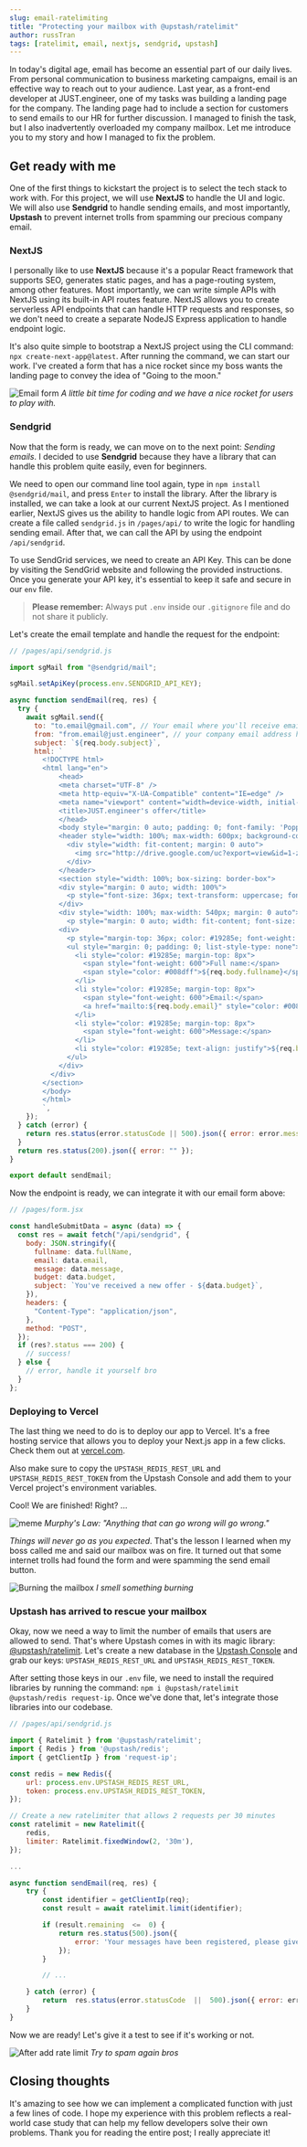 ```yaml
---
slug: email-ratelimiting
title: "Protecting your mailbox with @upstash/ratelimit"
author: russTran
tags: [ratelimit, email, nextjs, sendgrid, upstash]
---
```


In today's digital age, email has become an essential part of our daily lives. From personal communication to business marketing campaigns, email is an effective way to reach out to your audience. Last year, as a front-end developer at JUST.engineer, one of my tasks was building a landing page for the company. The landing page had to include a section for customers to send emails to our HR for further discussion. I managed to finish the task, but I also inadvertently overloaded my company mailbox. Let me introduce you to my story and how I managed to fix the problem.

## Get ready with me

One of the first things to kickstart the project is to select the tech stack to work with. For this project, we will use **NextJS** to handle the UI and logic. We will also use **Sendgrid** to handle sending emails, and most importantly, **Upstash** to prevent internet trolls from spamming our precious company email.

### NextJS

I personally like to use **NextJS** because it's a popular React framework that supports SEO, generates static pages, and has a page-routing system, among other features. Most importantly, we can write simple APIs with NextJS using its built-in API routes feature. NextJS allows you to create serverless API endpoints that can handle HTTP requests and responses, so we don't need to create a separate NodeJS Express application to handle endpoint logic.

It's also quite simple to bootstrap a NextJS project using the CLI command: `npx create-next-app@latest`. After running the command, we can start our work. I've created a form that has a nice rocket since my boss wants the landing page to convey the idea of "Going to the moon."

![Email form](https://s2.gifyu.com/images/ezgif.com-optimizeaaf6baefb5f72f8d.gif)
_A little bit time for coding and we have a nice rocket for users to play with._

### Sendgrid

Now that the form is ready, we can move on to the next point: _Sending emails_. I decided to use **Sendgrid** because they have a library that can handle this problem quite easily, even for beginners.

We need to open our command line tool again, type in `npm install @sendgrid/mail`, and press `Enter` to install the library. After the library is installed, we can take a look at our current NextJS project. As I mentioned earlier, NextJS gives us the ability to handle logic from API routes. We can create a file called `sendgrid.js` in `/pages/api/` to write the logic for handling sending email. After that, we can call the API by using the endpoint `/api/sendgrid`.

To use SendGrid services, we need to create an API Key. This can be done by visiting the SendGrid website and following the provided instructions. Once you generate your API key, it's essential to keep it safe and secure in our `env` file.

> **Please remember:** Always put `.env` inside our `.gitignore` file and do not share it publicly.

Let's create the email template and handle the request for the endpoint:

```js
// /pages/api/sendgrid.js

import sgMail from "@sendgrid/mail";

sgMail.setApiKey(process.env.SENDGRID_API_KEY);

async function sendEmail(req, res) {
  try {
    await sgMail.send({
      to: "to.email@gmail.com", // Your email where you'll receive emails
      from: "from.email@just.engineer", // your company email address here
      subject: `${req.body.subject}`,
      html: `
		<!DOCTYPE html>
		<html lang="en">
			<head>
			<meta charset="UTF-8" />
			<meta http-equiv="X-UA-Compatible" content="IE=edge" />
			<meta name="viewport" content="width=device-width, initial-scale=1.0" />
			<title>JUST.engineer's offer</title>
			</head>
			<body style="margin: 0 auto; padding: 0; font-family: 'Poppins', sans-serif; width: 100%; max-width: 600px; box-sizing: border-box; color: #19285e; font-size: 16px;">
			<header style="width: 100%; max-width: 600px; background-color: #0067ff; color: #ffffff; padding: 12px 48px; box-sizing: border-box; color: #19285e;">
			  <div style="width: fit-content; margin: 0 auto">
			    <img src="http://drive.google.com/uc?export=view&id=1-zUWC8tF5Tp8B1UbctjitrWdt-XYfe1D" alt="just.engineer" style="width: 48px; height: 48px;" />
			  </div>
			</header>
			<section style="width: 100%; box-sizing: border-box">
			<div style="margin: 0 auto; width: 100%">
			  <p style="font-size: 36px; text-transform: uppercase; font-weight: 700; width: fit-content; margin: 20px auto 10px; text-align: center; color: #19285e;">You have received an <span style="color: #0067ff">offer</span></p>
			</div>
			<div style="width: 100%; max-width: 540px; margin: 0 auto">
			  <p style="margin: 0 auto; width: fit-content; font-size: 24px; color: #19285e">Offer valuation: <span style="font-weight: 700; color: #0067ff; text-align: center">${req.body.budget}</span></p>
			<div>
			  <p style="margin-top: 36px; color: #19285e; font-weight: 700; font-size: 18px">Client's information:</p>
		  	  <ul style="margin: 0; padding: 0; list-style-type: none">
		  	    <li style="color: #19285e; margin-top: 8px">
			      <span style="font-weight: 600">Full name:</span>
			      <span style="color: #008dff">${req.body.fullname}</span>
			    </li>
			    <li style="color: #19285e; margin-top: 8px">
			      <span style="font-weight: 600">Email:</span>
			      <a href="mailto:${req.body.email}" style="color: #008dff">${req.body.email}</a>
			    </li>
			    <li style="color: #19285e; margin-top: 8px">
			      <span style="font-weight: 600">Message:</span>
			    </li>
			    <li style="color: #19285e; text-align: justify">${req.body.message}</li>
			  </ul>
			</div>
		  </div>
		</section>
		</body>
		</html>
		`,
    });
  } catch (error) {
    return res.status(error.statusCode || 500).json({ error: error.message });
  }
  return res.status(200).json({ error: "" });
}

export default sendEmail;
```

Now the endpoint is ready, we can integrate it with our email form above:

```js
// /pages/form.jsx

const handleSubmitData = async (data) => {
  const res = await fetch("/api/sendgrid", {
    body: JSON.stringify({
      fullname: data.fullName,
      email: data.email,
      message: data.message,
      budget: data.budget,
      subject: `You've received a new offer - ${data.budget}`,
    }),
    headers: {
      "Content-Type": "application/json",
    },
    method: "POST",
  });
  if (res?.status === 200) {
    // success!
  } else {
    // error, handle it yourself bro
  }
};
```

### Deploying to Vercel

The last thing we need to do is to deploy our app to Vercel. It's a free hosting service that allows you to deploy your Next.js app in a few clicks. Check them out at [vercel.com](https://vercel.com).

Also make sure to copy the `UPSTASH_REDIS_REST_URL` and `UPSTASH_REDIS_REST_TOKEN` from the Upstash Console and add them to your Vercel project's environment variables.

Cool! We are finished! Right? ...

![meme](https://i.imgflip.com/7eabhz.jpg)
_Murphy's Law: "Anything that can go wrong will go wrong."_

_Things will never go as you expected_. That's the lesson I learned when my boss called me and said our mailbox was on fire. It turned out that some internet trolls had found the form and were spamming the send email button.

![Burning the mailbox](https://i.ibb.co/dpDyyQP/Screenshot-2023-03-13-at-17-45-53.png)
_I smell something burning_

### Upstash has arrived to rescue your mailbox

Okay, now we need a way to limit the number of emails that users are allowed to send. That's where Upstash comes in with its magic library: [@upstash/ratelimit](https://github.com/upstash/ratelimit). Let's create a new database in the [Upstash Console](https://console.upstash.com/redis?new=true) and grab our keys: `UPSTASH_REDIS_REST_URL` and `UPSTASH_REDIS_REST_TOKEN`.

After setting those keys in our `.env` file, we need to install the required libraries by running the command: `npm i @upstash/ratelimit @upstash/redis request-ip`. Once we've done that, let's integrate those libraries into our codebase.

```js
// /pages/api/sendgrid.js

import { Ratelimit } from '@upstash/ratelimit';
import { Redis } from '@upstash/redis';
import { getClientIp } from 'request-ip';

const redis = new Redis({
	url: process.env.UPSTASH_REDIS_REST_URL,
	token: process.env.UPSTASH_REDIS_REST_TOKEN,
});

// Create a new ratelimiter that allows 2 requests per 30 minutes
const ratelimit = new Ratelimit({
	redis,
	limiter: Ratelimit.fixedWindow(2, '30m'),
});

...

async function sendEmail(req, res) {
	try {
		const identifier = getClientIp(req);
		const result = await ratelimit.limit(identifier);

		if (result.remaining  <=  0) {
			return res.status(500).json({
				error: 'Your messages have been registered, please give us time to walkthough your ideas. Thank you! 👩‍💻 🧑‍💻'
			});
		}

		// ...

	} catch (error) {
		return  res.status(error.statusCode  ||  500).json({ error: error.message });
	}
}

```

Now we are ready! Let's give it a test to see if it's working or not.

![After add rate limit](https://i.ibb.co/fCyKWnr/Screenshot-2023-03-13-at-18-22-15.png)
_Try to spam again bros_

## Closing thoughts

It's amazing to see how we can implement a complicated function with just a few lines of code. I hope my experience with this problem reflects a real-world case study that can help my fellow developers solve their own problems. Thank you for reading the entire post; I really appreciate it!
